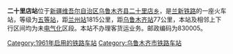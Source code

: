 {{Infobox China railway station 
 |车站名称=二十里店站
 |车站位置=[[新疆维吾尔自治区|新疆维吾尔自治区]][[乌鲁木齐县|乌鲁木齐县]][[二十里店乡|二十里店乡]]
 |归属=[[乌鲁木齐铁路局|乌鲁木齐铁路局]] 
 |线路=[[兰新铁路|兰新铁路]] 
 |车站等级=[[五等站_(中国)|五等站]] 
}}
'''二十里店站'''位于[[新疆维吾尔自治区|新疆维吾尔自治区]][[乌鲁木齐县|乌鲁木齐县]][[二十里店乡|二十里店乡]]，是[[兰新铁路|兰新铁路]]的一座火车站，等级为[[五等站_(中国)|五等站]]，距[[兰州站|兰州站]]1815公里，距[[乌鲁木齐站|乌鲁木齐站]]77公里，本站及相邻上下行区间均为未[[电气化|电气化]]区段。本站不办理客货运业务。邮政编码为830005。

{{Start rail box|[[中国铁路|中国铁路]]}} 
{{s-inop|[[达坂城站|达坂城]]}} 
{{s-line|[[兰新铁路|兰新铁路]]}} 
{{s-inop|[[盐湖站|盐湖]]}} 
{{End box}} 
 
{{兰新铁路}} 
[[Category:1961年启用的铁路车站|Category:1961年启用的铁路车站]] 
[[Category:乌鲁木齐市铁路车站|Category:乌鲁木齐市铁路车站]]